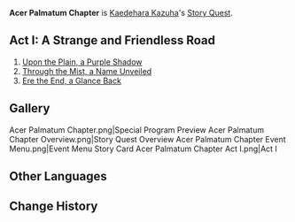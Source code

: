 {{Chapter Infobox
|character       = Kaedehara Kazuha
|short           = Acer Palmatum
|act1            = A Strange and Friendless Road
|ARReq1          = 40
|keyReq1         = 1
|archonQuestReq1 = [[Chapter]] II: Act III - [[Omnipresence Over Mortals]]
|storyQuestReq1  = [[Imperatrix Umbrosa Chapter]]: Act I - [[Reflections of Mortality]]
}}
'''Acer Palmatum Chapter''' is [[Kaedehara Kazuha]]'s [[Story Quest]].

==Act I: A Strange and Friendless Road==
{{Main|A Strange and Friendless Road}}
{{Description|The flowers fall and become soil, the wandering son returns home. Having stood against the lightning, the young man of the wind has seen his reputation rise.<br />Some admire him, while others view him askance with jealousy, all while the obsessions of history hang over them like a cloud.<br />Icy, iron-shod footsteps approach gradually, but what he hears is the wind, snow, and the hearth-fire...}}
# [[Upon the Plain, a Purple Shadow]]
# [[Through the Mist, a Name Unveiled]]
# [[Ere the End, a Glance Back]]

==Gallery==
<gallery hideaddbutton="true" captionalign="center">
Acer Palmatum Chapter.png|Special Program Preview
Acer Palmatum Chapter Overview.png|Story Quest Overview
Acer Palmatum Chapter Event Menu.png|Event Menu
Story Card Acer Palmatum Chapter Act I.png|Act I
</gallery>

==Other Languages==
{{Other Languages
|en      = Acer Palmatum Chapter
|zhs     = 枫红之章
|zhs_rm  = Fēnghóng zhī Zhāng
|zht     = 楓紅之章
|zht_rm  = Fēnghóng zhī Zhāng
|zh_tl   = Chapter of the Red Maple
|ja      = 紅葉の章
|ja_rm   = Kouyou no Shou{{Assumed}}
|ja_tl   = Autumn Leaves Chapter
|ko      = 붉은 단풍의 장
|ko_rm   = Bulgeun Danpung-ui Jang
|ko_tl   = Red Maple Chapter
|es      = Acer Palmatum
|fr      = Acer Palmatum
|ru      = Рыжий Клён
|ru_tl   = 
|th      = บทแห่งเมเปิลสีชาด
|th_rm   = Bot Haeng Me Poen Si Chat
|th_tl   = Chapter of the Red Maple
|vi      = Chương Phong Đỏ
|vi_tl   = Red Maple Chapter
|de      = Acer Palmatum
|id      = Chapter Acer Palmatum
|id_tl   = Acer Palmatum Chapter
|pt      = Capítulo de Acer Palmatum
|pt_tl   = Acer Palmatum Chapter
}}

==Change History==
{{Change History|2.8}}